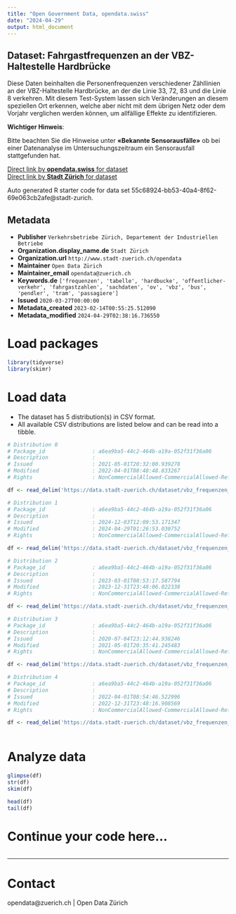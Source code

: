 ```yaml
---
title: "Open Government Data, opendata.swiss"
date: "2024-04-29"
output: html_document
---
```


## Dataset: Fahrgastfrequenzen an der VBZ-Haltestelle Hardbrücke

Diese Daten beinhalten die Personenfrequenzen verschiedener Zähllinien an der VBZ-Haltestelle Hardbrücke, an der die Linie 33, 72, 83 und die Linie 8 verkehren.
Mit diesem Test-System lassen sich Veränderungen an diesem speziellen Ort erkennen, welche aber nicht mit dem übrigen Netz oder dem Vorjahr verglichen werden können, um allfällige Effekte zu identifizieren.

**Wichtiger Hinweis**: 

Bitte beachten Sie die Hinweise unter **«Bekannte Sensorausfälle»** ob bei einer Datenanalyse im Untersuchungszeitraum ein Sensorausfall stattgefunden hat.

[Direct link by **opendata.swiss** for dataset](https://opendata.swiss/de/dataset/fahrgastfrequenzen-an-der-vbz-haltestelle-hardbrucke)<br>
[Direct link by **Stadt Zürich** for dataset](https://data.stadt-zuerich.ch/dataset/vbz_frequenzen_hardbruecke)

Auto generated R starter code for data set 55c68924-bb53-40a4-8f62-69e063cb2afe@stadt-zurich.

## Metadata

- **Publisher** `Verkehrsbetriebe Zürich, Departement der Industriellen Betriebe`
- **Organization.display_name.de** `Stadt Zürich`
- **Organization.url** `http://www.stadt-zuerich.ch/opendata`
- **Maintainer** `Open Data Zürich`
- **Maintainer_email** `opendata@zuerich.ch`
- **Keywords.de** `['frequenzen', 'tabelle', 'hardbucke', 'offentlicher-verkehr', 'fahrgastzahlen', 'sachdaten', 'ov', 'vbz', 'bus', 'pendler', 'tram', 'passagiere']`
- **Issued** `2020-03-27T00:00:00`
- **Metadata_created** `2023-02-14T00:55:25.512090`
- **Metadata_modified** `2024-04-29T02:38:16.736550`


# Load packages

```r

library(tidyverse)
library(skimr)

```

# Load data

-   The dataset has 5 distribution(s) in CSV format.
-   All available CSV distributions are listed below and can be read into a tibble.

```r

# Distribution 0
# Package_id               : a6ea9ba5-44c2-464b-a19a-052f31f36a06
# Description              : 
# Issued                   : 2021-05-01T20:32:00.939278
# Modified                 : 2022-04-01T08:48:48.833267
# Rights                   : NonCommercialAllowed-CommercialAllowed-ReferenceNotRequired

df <- read_delim('https://data.stadt-zuerich.ch/dataset/vbz_frequenzen_hardbruecke/download/frequenzen_hardbruecke_2021.csv')

# Distribution 1
# Package_id               : a6ea9ba5-44c2-464b-a19a-052f31f36a06
# Description              : 
# Issued                   : 2024-12-03T12:09:53.171347
# Modified                 : 2024-04-29T01:26:53.030752
# Rights                   : NonCommercialAllowed-CommercialAllowed-ReferenceNotRequired

df <- read_delim('https://data.stadt-zuerich.ch/dataset/vbz_frequenzen_hardbruecke/download/frequenzen_hardbruecke_2024.csv')

# Distribution 2
# Package_id               : a6ea9ba5-44c2-464b-a19a-052f31f36a06
# Description              : 
# Issued                   : 2023-03-01T08:53:17.587794
# Modified                 : 2023-12-31T23:48:06.022338
# Rights                   : NonCommercialAllowed-CommercialAllowed-ReferenceNotRequired

df <- read_delim('https://data.stadt-zuerich.ch/dataset/vbz_frequenzen_hardbruecke/download/frequenzen_hardbruecke_2023.csv')

# Distribution 3
# Package_id               : a6ea9ba5-44c2-464b-a19a-052f31f36a06
# Description              : 
# Issued                   : 2020-07-04T23:12:44.938246
# Modified                 : 2021-05-01T20:35:41.245483
# Rights                   : NonCommercialAllowed-CommercialAllowed-ReferenceNotRequired

df <- read_delim('https://data.stadt-zuerich.ch/dataset/vbz_frequenzen_hardbruecke/download/frequenzen_hardbruecke_2020.csv')

# Distribution 4
# Package_id               : a6ea9ba5-44c2-464b-a19a-052f31f36a06
# Description              : 
# Issued                   : 2022-04-01T08:54:46.522996
# Modified                 : 2022-12-31T23:48:16.908569
# Rights                   : NonCommercialAllowed-CommercialAllowed-ReferenceNotRequired

df <- read_delim('https://data.stadt-zuerich.ch/dataset/vbz_frequenzen_hardbruecke/download/frequenzen_hardbruecke_2022.csv')



```

# Analyze data

```r

glimpse(df)
str(df)
skim(df)

head(df)
tail(df)

```

# Continue your code here...

```r

```

------------------------------------------------------------------------

# Contact

opendata@zuerich.ch | Open Data Zürich
